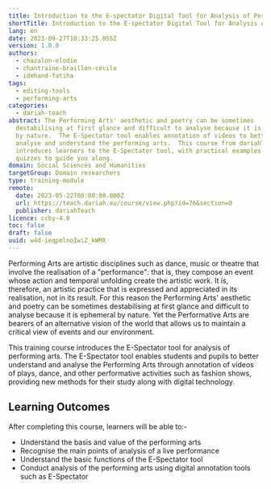 ```yaml
---
title: Introduction to the E-spectator Digital Tool for Analysis of Performing Arts
shortTitle: Introduction to the E-spectator Digital Tool for Analysis of Performing Arts
lang: en
date: 2023-09-27T10:33:25.055Z
version: 1.0.0
authors:
  - chazalon-elodie
  - chantraine-braillon-cécile
  - idmhand-fatiha
tags:
  - editing-tools
  - performing-arts
categories:
  - dariah-teach
abstract: The Performing Arts' aesthetic and poetry can be sometimes
  destabilising at first glance and difficult to analyse because it is ephemeral
  by nature.  The E-Spectator tool enables annotation of videos to better
  analyse and understand the performing arts.  This course from dariahTeach
  introduces learners to the E-Spectator tool, with practical examples and
  quizzes to guide you along.
domain: Social Sciences and Humanities
targetGroup: Domain researchers
type: training-module
remote:
  date: 2023-05-22T00:00:00.000Z
  url: https://teach.dariah.eu/course/view.php?id=76&section=0
  publisher: dariahTeach
licence: ccby-4.0
toc: false
draft: false
uuid: w4d-ieqpmlnoIwiZ_kWMX
---
```


Performing Arts are artistic disciplines such as dance, music or theatre that involve the realisation of a "performance": that is, they compose an event whose action and temporal unfolding create the artistic work. It is, therefore, an artistic practice that is expressed and appreciated in its realisation, not in its result.  For this reason t﻿he Performing Arts' aesthetic and poetry can be sometimes destabilising at first glance and difficult to analyse because it is ephemeral by nature. Yet the Performative Arts are bearers of an alternative vision of the world that allows us to maintain a critical view of events and our environment.

This training course introduces the E-Spectator tool for analysis of performing arts.  The E-Spectator tool enables students and pupils to better understand and analyse the Performing Arts through annotation of videos of plays, dance, and other performative activities such as fashion shows, providing new methods for their study along with digital technology.

## L﻿earning Outcomes

A﻿fter completing this course, learners will be able to:-

* U﻿nderstand the basis and value of the performing arts
* R﻿ecognise the main points of analysis of a live performance
* U﻿nderstand the basic functions of the E-Spectator tool
* C﻿onduct analysis of the performing arts using digital annotation tools such as E-Spectator

<ExternalResource title="Interested in learning more?" subtitle="Check out &#x22;Introduction to the E-Spectator digital tool&#x22;" url="https://teach.dariah.eu/course/view.php?id=76&section=0" />
